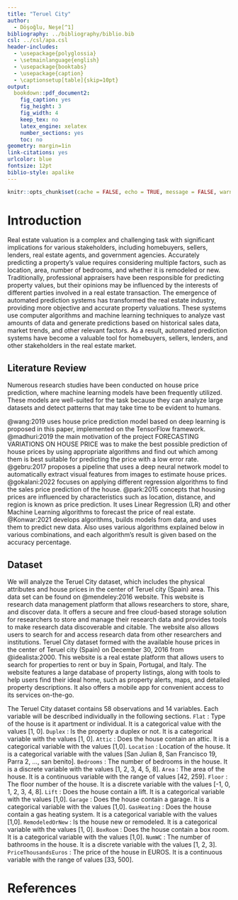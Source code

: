 ```yaml
---
title: "Teruel City"
author: 
  - Döşoğlu, Neşe[^1]
bibliography: ../bibliography/biblio.bib
csl: ../csl/apa.csl
header-includes:
  - \usepackage{polyglossia}
  - \setmainlanguage{english}
  - \usepackage{booktabs}
  - \usepackage{caption} 
  - \captionsetup[table]{skip=10pt}
output:
  bookdown::pdf_document2:
    fig_caption: yes
    fig_height: 3
    fig_width: 4
    keep_tex: no
    latex_engine: xelatex
    number_sections: yes
    toc: no
geometry: margin=1in
link-citations: yes
urlcolor: blue
fontsize: 12pt
biblio-style: apalike
---
```

```r
knitr::opts_chunk$set(cache = FALSE, echo = TRUE, message = FALSE, warning = FALSE)
```

<!-- ======================================================================= -->
<!-- ============================== FOOTNOTES ============================== -->
<!-- ======================================================================= -->
[^1]: 20080386, [Github Repo](https://github.com/nesedosoglu/20080386)


# Introduction

Real estate valuation is a complex and challenging task with significant implications for various stakeholders, including homebuyers, sellers, lenders, real estate agents, and government agencies. Accurately predicting a property's value requires considering multiple factors, such as location, area, number of bedrooms, and whether it is remodeled or new. Traditionally, professional appraisers have been responsible for predicting property values, but their opinions may be influenced by the interests of different parties involved in a real estate transaction.
The emergence of automated prediction systems has transformed the real estate industry, providing more objective and accurate property valuations. These systems use computer algorithms and machine learning techniques to analyze vast amounts of data and generate predictions based on historical sales data, market trends, and other relevant factors. As a result, automated prediction systems have become a valuable tool for homebuyers, sellers, lenders, and other stakeholders in the real estate market.

## Literature Review

Numerous research studies have been conducted on house price prediction, where machine learning models have been frequently utilized. These models are well-suited for the task because they can analyze large datasets and detect patterns that may take time to be evident to humans.

@wang:2019 uses house price prediction model based on deep learning is proposed in this paper, implemented on the TensorFlow framework. @madhuri:2019 the main motivation of the project FORECASTING VARIATIONS ON HOUSE PRICE was to make the best possible prediction of house prices by using appropriate algorithms and find out which among them is best suitable for predicting the price with a low error rate. @gebru:2017 proposes a pipeline that uses a deep neural network model to automatically extract visual features from images to estimate house prices. @gokalani:2022 focuses on applying different regression algorithms to find the sales price prediction of the house. @park:2015 concepts that housing prices are influenced by characteristics such as location, distance, and region is known as price prediction. It uses Linear Regression (LR) and other Machine Learning algorithms to forecast the price of real estate. @Konwar:2021 develops algorithms, builds models from data, and uses them to predict new data. Also uses various algorithms explained below in various combinations, and each algorithm's result is given based on the accuracy percentage.

## Dataset

We will analyze the Teruel City dataset, which includes the physical attributes and house prices in the center of Teruel city (Spain) area. This data set can be found on @mendeley:2016 website. This website is research data management platform that allows researchers to store, share, and discover data. It offers a secure and free cloud-based storage solution for researchers to store and manage their research data and provides tools to make research data discoverable and citable. The website also allows users to search for and access research data from other researchers and institutions.
Teruel City dataset formed with the available house prices in the center of Teruel city (Spain) on December 30, 2016 from @idealista:2000. This website is a real estate platform that allows users to search for properties to rent or buy in Spain, Portugal, and Italy. The website features a large database of property listings, along with tools to help users find their ideal home, such as property alerts, maps, and detailed property descriptions. It also offers a mobile app for convenient access to its services on-the-go.

The Teruel City dataset contains 58 observations and 14 variables. Each variable will be described individually in the following sections. `Flat` : Type of the house is it apartment or individual. It is a categorical value with the values [1, 0]. `Duplex` : Is the property a duplex or not. It is a categorical variable with the values [1, 0].  `Attic` : Does the house contain an attic. It is a categorical variable with the values [1,0]. `Location` : Location of the house. It is a categorical variable with the values [San Julian 8, San Francisco 19, Parra 2, …, san benito]. `Bedrooms` : The number of bedrooms in the house. It is a discrete variable with the values [1, 2, 3, 4, 5, 8]. `Area` : The area of the house. It is a continuous variable with the range of values [42, 259]. `Floor` : The floor number of the house. It is a discrete variable with the values [-1, 0, 1, 2, 3, 4, 8]. `Lift` : Does the house contain a lift. It is a categorical variable with the values [1,0]. `Garage` : Does the house contain a garage. It is a categorical variable with the values [1,0]. `GasHeating` : Does the house contain a gas heating system. It is a categorical variable with the values [1,0]. `RemodeledOrNew` : Is the house new or remodeled. It is a categorical variable with the values [1, 0]. `BoxRoom` : Does the house contain a box room. It is a categorical variable with the values [1,0]. `NumWC` : The number of bathrooms in the house. It is a discrete variable with the values [1, 2, 3]. `PriceThousandsEuros` : The price of the house in EUROS. It is a continuous variable with the range of values [33, 500].

\newpage
# References {#references}
<div id="refs"></div>

